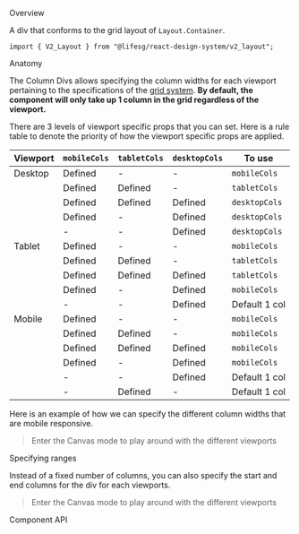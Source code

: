 
<Meta of={ColDivStories} />

<Title>Column Divs</Title>

<Secondary>Overview</Secondary>

A div that conforms to the grid layout of `Layout.Container`.

```tsx
import { V2_Layout } from "@lifesg/react-design-system/v2_layout";
```

<Heading3>Anatomy</Heading3>

The Column Divs allows specifying the column widths for each viewport pertaining
to the specifications of the [grid system](/docs/getting-started-layout--docs#grid-layout).
**By default, the component will only take up 1 column in the grid regardless of
the viewport.**

There are 3 levels of viewport specific props that you can set. Here is a rule
table to denote the priority of how the viewport specific props are applied.

| Viewport | `mobileCols` | `tabletCols` | `desktopCols` | To use        |
| -------- | ------------ | ------------ | ------------- | ------------- |
| Desktop  | Defined      | -            | -             | `mobileCols`  |
|          | Defined      | Defined      | -             | `tabletCols`  |
|          | Defined      | Defined      | Defined       | `desktopCols` |
|          | Defined      | -            | Defined       | `desktopCols` |
|          | -            | -            | Defined       | `desktopCols` |
| Tablet   | Defined      | -            | -             | `mobileCols`  |
|          | Defined      | Defined      | -             | `tabletCols`  |
|          | Defined      | Defined      | Defined       | `tabletCols`  |
|          | Defined      | -            | Defined       | `mobileCols`  |
|          | -            | -            | Defined       | Default 1 col |
| Mobile   | Defined      | -            | -             | `mobileCols`  |
|          | Defined      | Defined      | -             | `mobileCols`  |
|          | Defined      | Defined      | Defined       | `mobileCols`  |
|          | Defined      | -            | Defined       | `mobileCols`  |
|          | -            | -            | Defined       | Default 1 col |
|          | -            | Defined      | -             | Default 1 col |

Here is an example of how we can specify the different column widths that are mobile
responsive.

> Enter the Canvas mode to play around with the different viewports

<Canvas of={ColDivStories.ColumnDivs} />

<Heading3>Specifying ranges</Heading3>

Instead of a fixed number of columns, you can also specify the start and end
columns for the div for each viewports.

> Enter the Canvas mode to play around with the different viewports

<Canvas of={ColDivStories.SpecifyingRanges} />

<Secondary>Component API</Secondary>

<PropsTable />
